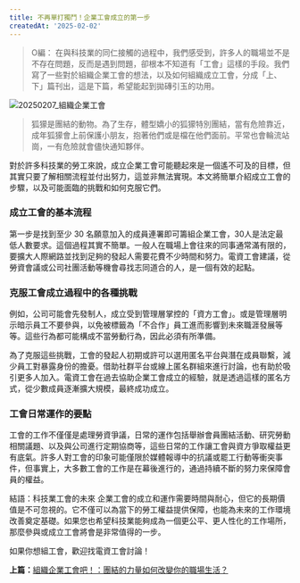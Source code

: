 ```yaml
---
title: 不再單打獨鬥！企業工會成立的第一步
createdAt: '2025-02-02'
---
```



> O編：
> 在與科技業的同仁接觸的過程中，我們感受到，許多人的職場並不是不存在問題，反而是遇到問題，卻根本不知道有「工會」這樣的手段。我們寫了一些對於組織企業工會的想法，以及如何組織成立工會，分成「上、下」篇刊出，這是下篇，希望能起到拋磚引玉的功用。

![20250207_組織企業工會](/images/20250207/organize-corporate-union2.jpg)

> 狐獴是團結的動物。為了生存，體型嬌小的狐獴特別團結，當有危險靠近，成年狐獴會上前保護小朋友，抱著他們或是檔在他們面前。平常也會輪流站崗，一有危險就會儘快通知夥伴。

對於許多科技業的勞工來說，成立企業工會可能聽起來是一個遙不可及的目標，但其實只要了解相關流程並付出努力，這並非無法實現。本文將簡單介紹成立工會的步驟，以及可能面臨的挑戰和如何克服它們。


### 成立工會的基本流程
第一步是找到至少 30 名願意加入的成員連署即可籌組企業工會，30人是法定最低人數要求。這個過程其實不簡單。一般人在職場上會往來的同事通常滿有限的，要擴大人際網路並找到足夠的發起人需要花費不少時間和努力。電資工會建議，從勞資會議或公司社團活動等機會尋找志同道合的人，是一個有效的起點。

### 克服工會成立過程中的各種挑戰
例如，公司可能會先發制人，成立受到管理層掌控的「資方工會」。或是管理層明示暗示員工不要參與，以免被標籤為「不合作」員工進而影響到未來職涯發展等等。這些行為都可能構成不當勞動行為，因此必須有所準備。

為了克服這些挑戰，工會的發起人初期或許可以選用匿名平台與潛在成員聯繫，減少員工對暴露身份的擔憂。借助社群平台或線上匿名群組來進行討論，也有助於吸引更多人加入。電資工會在過去協助企業工會成立的經驗，就是透過這樣的匿名方式，從少數成員逐漸擴大規模，最終成功成立。

### 工會日常運作的要點
工會的工作不僅僅是處理勞資爭議，日常的運作包括舉辦會員團結活動、研究勞動相關議題、以及與公司進行定期協商等，這些日常的工作讓工會與資方爭取權益更有底氣。許多人對工會的印象可能僅限於媒體報導中的抗議或罷工行動等衝突事件，但事實上，大多數工會的工作是在幕後進行的，通過持續不斷的努力來保障會員的權益。

結語：科技業工會的未來 企業工會的成立和運作需要時間與耐心，但它的長期價值是不可忽視的。它不僅可以為當下的勞工權益提供保障，也能為未來的工作環境改善奠定基礎。如果您也希望科技業能夠成為一個更公平、更人性化的工作場所，那麼參與或成立工會將會是非常值得的一步。

如果你想組工會，歡迎找電資工會討論！


**上篇：**[組織企業工會吧！：團結的力量如何改變你的職場生活？](/news/20250207)